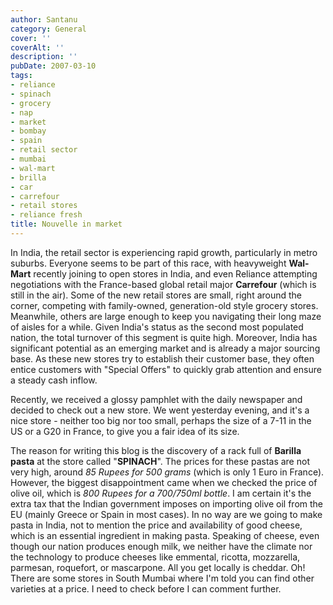 ```yaml
---
author: Santanu
category: General
cover: ''
coverAlt: ''
description: ''
pubDate: 2007-03-10
tags:
- reliance
- spinach
- grocery
- nap
- market
- bombay
- spain
- retail sector
- mumbai
- wal-mart
- brilla
- car
- carrefour
- retail stores
- reliance fresh
title: Nouvelle in market
---
```


In India, the retail sector is experiencing rapid growth, particularly in metro suburbs. Everyone seems to be part of this race, with heavyweight **Wal-Mart** recently joining to open stores in India, and even Reliance attempting negotiations with the France-based global retail major **Carrefour** (which is still in the air). Some of the new retail stores are small, right around the corner, competing with family-owned, generation-old style grocery stores. Meanwhile, others are large enough to keep you navigating their long maze of aisles for a while. Given India's status as the second most populated nation, the total turnover of this segment is quite high. Moreover, India has significant potential as an emerging market and is already a major sourcing base. As these new stores try to establish their customer base, they often entice customers with "Special Offers" to quickly grab attention and ensure a steady cash inflow.

Recently, we received a glossy pamphlet with the daily newspaper and decided to check out a new store. We went yesterday evening, and it's a nice store - neither too big nor too small, perhaps the size of a 7-11 in the US or a G20 in France, to give you a fair idea of its size.

The reason for writing this blog is the discovery of a rack full of **Barilla pasta** at the store called "**SPINACH**". The prices for these pastas are not very high, around *85 Rupees for 500 grams* (which is only 1 Euro in France). However, the biggest disappointment came when we checked the price of olive oil, which is *800 Rupees for a 700/750ml bottle*. I am certain it's the extra tax that the Indian government imposes on importing olive oil from the EU (mainly Greece or Spain in most cases). In no way are we going to make pasta in India, not to mention the price and availability of good cheese, which is an essential ingredient in making pasta. Speaking of cheese, even though our nation produces enough milk, we neither have the climate nor the technology to produce cheeses like emmental, ricotta, mozzarella, parmesan, roquefort, or mascarpone. All you get locally is cheddar. Oh! There are some stores in South Mumbai where I'm told you can find other varieties at a price. I need to check before I can comment further.